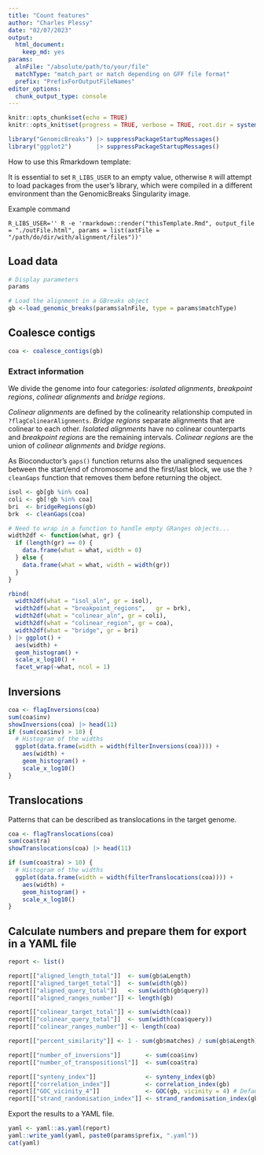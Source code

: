 ```yaml
---
title: "Count features"
author: "Charles Plessy"
date: "02/07/2023"
output: 
  html_document: 
    keep_md: yes
params:
  alnFile: "/absolute/path/to/your/file"
  matchType: "match_part or match depending on GFF file format"
  prefix: "PrefixForOutputFileNames"
editor_options: 
  chunk_output_type: console
---
```


```r
knitr::opts_chunk$set(echo = TRUE)
knitr::opts_knit$set(progress = TRUE, verbose = TRUE, root.dir = system2("pwd", stdout = TRUE))
```

```r
library("GenomicBreaks") |> suppressPackageStartupMessages()
library("ggplot2")       |> suppressPackageStartupMessages()
```

How to use this Rmarkdown template:

It is essential to set `R_LIBS_USER` to an empty value, otherwise `R` will
attempt to load packages from the user's library, which were compiled in a
different environment than the GenomicBreaks Singularity image.

Example command

```
R_LIBS_USER='' R -e 'rmarkdown::render("thisTemplate.Rmd", output_file = "./outFile.html", params = list(axtFile = "/path/do/dir/with/alignment/files"))'
```

Load data
---------

```r
# Display parameters
params

# Load the alignment in a GBreaks object
gb <-load_genomic_breaks(params$alnFile, type = params$matchType)
```

Coalesce contigs
----------------

```r
coa <- coalesce_contigs(gb)
```

### Extract information

We divide the genome into four categories: _isolated alignments_, _breakpoint
regions_, _colinear alignments_ and _bridge regions_.

_Colinear alignments_ are defined by the colinearity relationship computed
in `?flagColinearAlignments`.  _Bridge regions_ separate alignments that are
colinear to each other.  _Isolated alignments_ have no colinear counterparts
and _breakpoint regions_ are the remaining intervals.  _Colinear regions_ are
the union of _colinear alignments_ and _bridge regions_.

As Bioconductor's `gaps()` function returns also the unaligned sequences between
the start/end of chromosome and the first/last block, we use the `?cleanGaps`
function that removes them before returning the object.
   
```r
isol <- gb[gb %in% coa]
coli <- gb[!gb %in% coa]
bri  <- bridgeRegions(gb)
brk  <- cleanGaps(coa)
```

```r
# Need to wrap in a function to handle empty GRanges objects...
width2df <- function(what, gr) {
  if (length(gr) == 0) {
    data.frame(what = what, width = 0)
  } else { 
    data.frame(what = what, width = width(gr))
  }
}

rbind(
  width2df(what = "isol_aln", gr = isol),
  width2df(what = "breakpoint_regions",   gr = brk),
  width2df(what = "colinear_aln", gr = coli),
  width2df(what = "colinear_region", gr = coa),
  width2df(what = "bridge", gr = bri)
) |> ggplot() +
  aes(width) +
  geom_histogram() +
  scale_x_log10() +
  facet_wrap(~what, ncol = 1)
```

Inversions
----------

```r
coa <- flagInversions(coa)
sum(coa$inv)
showInversions(coa) |> head(11)
if (sum(coa$inv) > 10) {
  # Histogram of the widths
  ggplot(data.frame(width = width(filterInversions(coa)))) +
    aes(width) +
    geom_histogram() +
    scale_x_log10()
}
```

Translocations
--------------

Patterns that can be described as translocations in the target genome.

```r
coa <- flagTranslocations(coa)
sum(coa$tra)
showTranslocations(coa) |> head(11)

if (sum(coa$tra) > 10) {
  # Histogram of the widths
  ggplot(data.frame(width = width(filterTranslocations(coa)))) +
    aes(width) +
    geom_histogram() +
    scale_x_log10()
}
```


Calculate numbers and prepare them for export in a YAML file
------------------------------------------------------------

```r
report <- list()

report[["aligned_length_total"]]  <- sum(gb$aLength)
report[["aligned_target_total"]]  <- sum(width(gb))
report[["aligned_query_total"]]   <- sum(width(gb$query))
report[["aligned_ranges_number"]] <- length(gb)

report[["colinear_target_total"]] <- sum(width(coa))
report[["colinear_query_total"]]  <- sum(width(coa$query))
report[["colinear_ranges_number"]] <- length(coa)

report[["percent_similarity"]] <- 1 - sum(gb$matches) / sum(gb$aLength)

report[["number_of_inversions"]]       <- sum(coa$inv)
report[["number_of_transpositionsl"]]  <- sum(coa$tra)

report[["synteny_index"]]              <- synteny_index(gb)
report[["correlation_index"]]          <- correlation_index(gb)
report[["GOC_vicinity_4"]]             <- GOC(gb, vicinity = 4) # Default as of today
report[["strand_randomisation_index"]] <- strand_randomisation_index(gb)
```

Export the results to a YAML file.

```r
yaml <- yaml::as.yaml(report)
yaml::write_yaml(yaml, paste0(params$prefix, ".yaml"))
cat(yaml)
```
